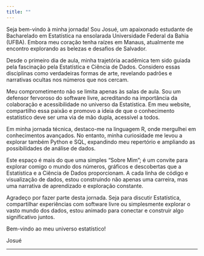 ```yaml
---
title: ""
---
```


Seja bem-vindo à minha jornada! Sou Josué, um apaixonado estudante de Bacharelado em Estatística na ensolarada Universidade Federal da Bahia (UFBA). Embora meu coração tenha raízes em Manaus, atualmente me encontro explorando as belezas e desafios de Salvador.

Desde o primeiro dia de aula, minha trajetória acadêmica tem sido guiada pela fascinação pela Estatística e Ciência de Dados. Considero essas disciplinas como verdadeiras formas de arte, revelando padrões e narrativas ocultas nos números que nos cercam.

Meu comprometimento não se limita apenas às salas de aula. Sou um defensor fervoroso do software livre, acreditando na importância da colaboração e acessibilidade no universo da Estatística. Em meu website, compartilho essa paixão e promovo a ideia de que o conhecimento estatístico deve ser uma via de mão dupla, acessível a todos.

Em minha jornada técnica, destaco-me na linguagem R, onde mergulhei em conhecimentos avançados. No entanto, minha curiosidade me levou a explorar também Python e SQL, expandindo meu repertório e ampliando as possibilidades de análise de dados.

Este espaço é mais do que uma simples "Sobre Mim"; é um convite para explorar comigo o mundo dos números, gráficos e descobertas que a Estatística e a Ciência de Dados proporcionam. A cada linha de código e visualização de dados, estou construindo não apenas uma carreira, mas uma narrativa de aprendizado e exploração constante.

Agradeço por fazer parte desta jornada. Seja para discutir Estatística, compartilhar experiências com software livre ou simplesmente explorar o vasto mundo dos dados, estou animado para conectar e construir algo significativo juntos.

Bem-vindo ao meu universo estatístico!

Josué

---